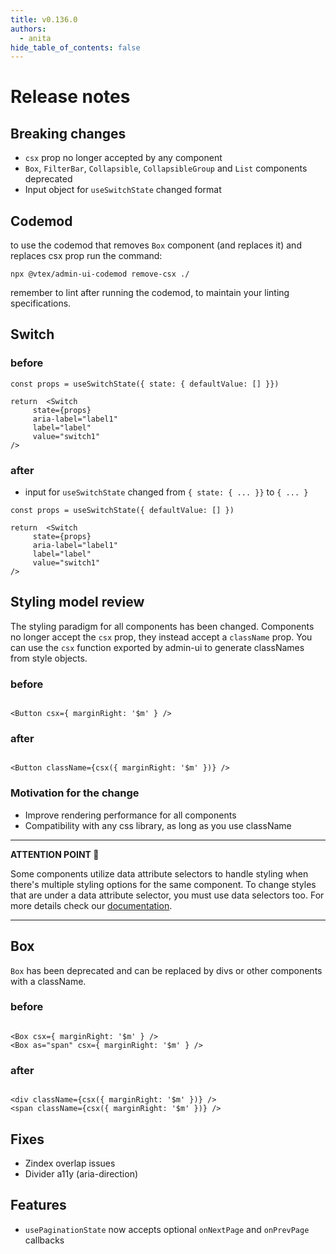 ```yaml
---
title: v0.136.0
authors:
  - anita
hide_table_of_contents: false
---
```


# Release notes

## Breaking changes

- `csx` prop no longer accepted by any component
- `Box`, `FilterBar`, `Collapsible`, `CollapsibleGroup` and `List` components deprecated
-  Input object for `useSwitchState` changed format

## Codemod

to use the codemod that removes `Box` component (and replaces it) and replaces csx prop run the command:

```
npx @vtex/admin-ui-codemod remove-csx ./
```

remember to lint after running the codemod, to maintain your linting specifications.

## Switch

### before

```
const props = useSwitchState({ state: { defaultValue: [] }})

return  <Switch
     state={props}
     aria-label="label1"
     label="label"
     value="switch1"
/>

```

### after

- input for `useSwitchState` changed from `{ state: { ... }}` to `{ ... }`

```
const props = useSwitchState({ defaultValue: [] })

return  <Switch
     state={props}
     aria-label="label1"
     label="label"
     value="switch1"
/>

```

## Styling model review

The styling paradigm for all components has been changed. Components no longer accept the `csx` prop, they instead accept a `className` prop. You can use the `csx` function exported by admin-ui to generate classNames from style objects.

### before

```

<Button csx={ marginRight: '$m' } />

```

### after

```

<Button className={csx({ marginRight: '$m' })} />

```

### Motivation for the change

- Improve rendering performance for all components
- Compatibility with any css library, as long as you use className

---
**ATTENTION POINT 🚨**

Some components utilize data attribute selectors to handle styling when there's multiple styling options for the same component. To change styles that are under a data attribute selector, you must use data selectors too. For more details check our [documentation](https://admin-ui.vercel.app/next/documentation/developing/styling).

---

## Box

`Box` has been deprecated and can be replaced by divs or other components with a className.

### before

```

<Box csx={ marginRight: '$m' } />
<Box as="span" csx={ marginRight: '$m' } />

```

### after

```

<div className={csx({ marginRight: '$m' })} />
<span className={csx({ marginRight: '$m' })} />

```

## Fixes

- Zindex overlap issues
- Divider a11y (aria-direction)

## Features

- `usePaginationState` now accepts optional `onNextPage` and `onPrevPage` callbacks

